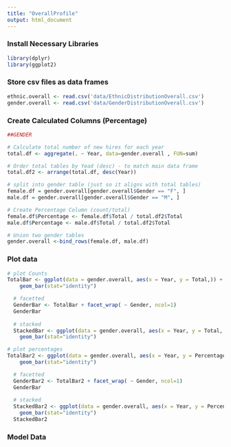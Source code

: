 ```yaml
---
title: "OverallProfile"
output: html_document
---
```


### Install Necessary Libraries

```r

library(dplyr) 
library(ggplot2) 

```

### Store csv files as data frames

```r

ethnic.overall <- read.csv('data/EthnicDistributionOverall.csv')
gender.overall <- read.csv('data/GenderDistributionOverall.csv')

```

### Create Calculated Columns (Percentage)
```r

##GENDER

# Calculate total number of new hires for each year
total.df <- aggregate(. ~ Year, data=gender.overall , FUN=sum)

# Order total tables by Yead (desc) - to match main data frame
total.df2 <- arrange(total.df, desc(Year))

# split into gender table (just so it aligns with total tables)
female.df = gender.overall[gender.overall$Gender == "F", ]
male.df = gender.overall[gender.overall$Gender == "M", ]

# Create Percentage Column (count/total)
female.df$Percentage <- female.df$Total / total.df2$Total
male.df$Percentage <- male.df$Total / total.df2$Total

# Union two gender tables
gender.overall <-bind_rows(female.df, male.df)

```

### Plot data
```r

# plot Counts
TotalBar <- ggplot(data = gender.overall, aes(x = Year, y = Total,)) +
    geom_bar(stat="identity") 

  # facetted 
  GenderBar <- TotalBar + facet_wrap( ~ Gender, ncol=1)
  GenderBar
  
  # stacked
  StackedBar <- ggplot(data = gender.overall, aes(x = Year, y = Total, fill = Gender)) +
    geom_bar(stat="identity") 

# plot percentages
TotalBar2 <- ggplot(data = gender.overall, aes(x = Year, y = Percentage,)) +
    geom_bar(stat="identity") 

  # facetted 
  GenderBar2 <- TotalBar2 + facet_wrap( ~ Gender, ncol=1)
  GenderBar
  
  # stacked
  StackedBar2 <- ggplot(data = gender.overall, aes(x = Year, y = Percentage, fill = Gender)) +
    geom_bar(stat="identity") 
  StackedBar2

```


### Model Data
```r

```